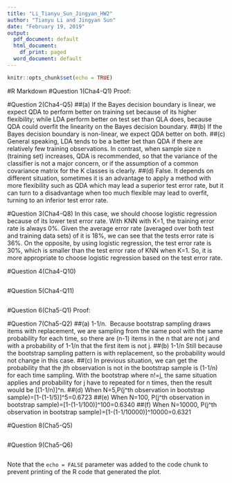 ```yaml
---
title: "Li_Tianyu_Sun_Jingyan_HW2"
author: "Tianyu Li and Jingyan Sun"
date: "February 19, 2019"
output:
  pdf_document: default
  html_document:
    df_print: paged
  word_document: default
---
```


```r
knitr::opts_chunk$set(echo = TRUE)
```
#R Markdown
#Question 1(Cha4-Q1)
Proof:

#Question 2(Cha4-Q5)
##(a) 
If the Bayes decision boundary is linear, we expect QDA to perform better on training set because of its higher flexibility; while LDA perform better on test set than QLA does, because QDA could overfit the linearity on the Bayes decision boundary.
##(b) 
If the Bayes decision boundary is non-linear, we expect QDA better on both.
##(c) 
General speaking, LDA tends to be a better bet than QDA if there are relatively few training observations. In contrast, when sample size n (training set) increases, QDA is recommended, so that the variance of the classifier is not a major concern, or if the assumption of a common covariance matrix for the K classes is clearly.
##(d) 
False. It depends on different situation, sometimes it is an advantage to apply a method with more flexibility such as QDA which may lead a superior test error rate, but it can turn to a disadvantage when too much flexible may lead to overfit, turning to an inferior test error rate.  

#Question 3(Cha4-Q8)
In this case, we should choose logistic regression because of its lower test error rate. With KNN with K=1, the training error rate is always 0%. Given the average error rate (averaged over both test and training data sets) of it is 18%, we can see that the tests error rate is 36%. On the opposite, by using logistic regression, the test error rate is 30%, which is smaller than the test error rate of KNN when K=1. So, it is more appropriate to choose logistic regression based on the test error rate.  

#Question 4(Cha4-Q10)
```r




```

#Question 5(Cha4-Q11)
```r




```

#Question 6(Cha5-Q1)
Proof:

#Question 7(Cha5-Q2)
##(a) 1-1/n. 
Because bootstrap sampling draws items with replacement, we are sampling from the same pool with the same probability for each time, so there are (n-1) items in the n that are not j and with a probability of 1-1/n that the first item is not j.
##(b) 1-1/n
Still because the bootstrap sampling pattern is with replacement, so the probability would not change in this case.
##(c) 
In previous situation, we can get the probability that the jth observation is not in the bootstrap sample is (1-1/n) for each time sampling. With the bootstrap where n!=j, the same situation applies and probability for j have to repeated for n times, then the result would be [(1-1/n)]^n.
##(d)
When N=5,P(j^th  observation in bootstrap sample)=[1-(1-1/5)]^5=0.6723
##(e)
When N=100, P(j^th  observation in bootstrap sample)=[1-(1-1/100)]^100=0.6340
##(f)
When N=10000, P(j^th  observation in bootstrap sample)=[1-(1-1/10000)]^10000=0.6321

#Question 8(Cha5-Q5)
```r




```

#Question 9(Cha5-Q6)
```r




```
Note that the `echo = FALSE` parameter was added to the code chunk to prevent printing of the R code that generated the plot.
